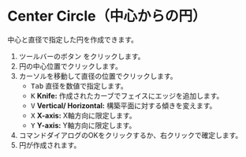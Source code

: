 
# Center Circle（中心からの円） 

<Reference shortcut="" command="Center Circle" button="ツールバー" />

中心と直径で指定した円を作成できます。

1. ツールバーのボタン <ButtonIcon type="button-center-circle" /> をクリックします。
2. 円の中心位置でクリックします。
3. カーソルを移動して直径の位置でクリックします。
   - <kbd>Tab</kbd> 直径を数値で指定します。
   - <kbd>K</kbd> **Knife:** 作成されたカーブでフェイスにエッジを追加します。
   - <kbd>V</kbd> **Vertical/ Horizontal:** 構築平面に対する傾きを変えます。
   - <kbd>X</kbd> **X-axis:** X軸方向に限定します。
   - <kbd>Y</kbd> **Y-axis:** Y軸方向に限定します。
4. コマンドダイアログのOKをクリックするか、右クリックで確定します。
5. 円が作成されます。



